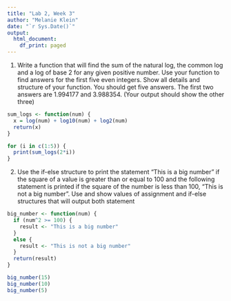 ```yaml
---
title: "Lab 2, Week 3"
author: "Melanie Klein"
date: "`r Sys.Date()`"
output:
  html_document:
    df_print: paged
---
```


1) Write a function that will find the sum of the natural log, the common log and a log of base 2 for any given positive number. Use your function to find answers for the first five even integers. Show all details and structure of your function. You should get five answers. The first two answers are 1.994177 and 3.988354. (Your output should show the other three)
```r
sum_logs <- function(num) {
  x = log(num) + log10(num) + log2(num)
  return(x)
}

for (i in c(1:5)) {
  print(sum_logs(2*i))
}
```

2) Use the if-else structure to print the statement "This is a big number" if the square of a value is greater than or equal to 100 and the following statement is printed if the square of the number is less than 100, "This is not a big number”. Use and show values of assignment and if-else structures that will output both statement
```r
big_number <- function(num) {
  if (num^2 >= 100) {
    result <- "This is a big number"
  }
  else {
    result <- "This is not a big number"
  }
  return(result)
}

big_number(15)
big_number(10)
big_number(5)
```



